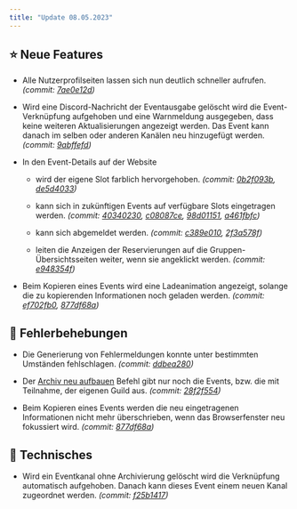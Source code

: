 ```yaml
---
title: "Update 08.05.2023"
---
```



<Releases server="2.3.0" serverNew frontend="1.3.0" frontendNew/>

## ⭐ Neue Features

* Alle Nutzerprofilseiten lassen sich nun deutlich schneller aufrufen. _(commit: [7ae0e12d](https://github.com/Alf-Melmac/slotbotServer/commit/7ae0e12dab4eb755493b68839d255b113f1fd5d4))_

* Wird eine Discord-Nachricht der Eventausgabe gelöscht wird die Event-Verknüpfung aufgehoben und eine Warnmeldung ausgegeben, dass keine weiteren Aktualisierungen angezeigt werden. Das Event kann danach im selben oder anderen Kanälen neu hinzugefügt werden. _(commit: [9abffefd](https://github.com/Alf-Melmac/slotbotServer/commit/9abffefde4628c9e739466b15f6b46f44b41011b))_

* In den Event-Details auf der Website

  * wird der eigene Slot farblich hervorgehoben. _(commit: [0b2f093b](https://github.com/Alf-Melmac/slotbot-frontend/commit/0b2f093bd030f4c4184eede7b698b980fa1a80b2), [de5d4033](https://github.com/Alf-Melmac/slotbotServer/commit/de5d4033c99b39884155a2f38913c783094e1562))_

  * kann sich in zukünftigen Events auf verfügbare Slots eingetragen werden. _(commit: [40340230](https://github.com/Alf-Melmac/slotbot-frontend/commit/4034023028616658bcee71b5039afa985ad36579), [c08087ce](https://github.com/Alf-Melmac/slotbot-frontend/commit/c08087ce158d75157b4a5cc8a172703eaf73c420), [98d01151](https://github.com/Alf-Melmac/slotbotServer/commit/98d01151327df22d4ad6488fde91ea9523270876), [a461fbfc](https://github.com/Alf-Melmac/slotbotServer/commit/a461fbfcebcb6ad06dedd8c3530120ca5fd94204))_

  * kann sich abgemeldet werden. _(commit: [c389e010](https://github.com/Alf-Melmac/slotbot-frontend/commit/c389e0102cb58da1eb2fde020ba66b3555482c7e), [2f3a578f](https://github.com/Alf-Melmac/slotbotServer/commit/2f3a578f9350ee43b8c299d0108986494e5c019d))_

  * leiten die Anzeigen der Reservierungen auf die Gruppen-Übersichtsseiten weiter, wenn sie angeklickt werden. _(commit: [e948354f](https://github.com/Alf-Melmac/slotbot-frontend/commit/e948354ffe440feb49d1054e099a6dd12c88310f))_

* Beim Kopieren eines Events wird eine Ladeanimation angezeigt, solange die zu kopierenden Informationen noch geladen werden. _(commit: [ef702fb0](https://github.com/Alf-Melmac/slotbot-frontend/commit/ef702fb03004417bd27b898804512ded900adfb3), [877df68a](https://github.com/Alf-Melmac/slotbot-frontend/commit/877df68a6661825c0712e516cf0495123c91a6d5))_

## 🐞 Fehlerbehebungen

* Die Generierung von Fehlermeldungen konnte unter bestimmten Umständen fehlschlagen. _(commit: [ddbea280](https://github.com/Alf-Melmac/slotbotServer/commit/ddbea280550863883ed3cc82f6e8656c1409e8be))_

* Der [Archiv neu aufbauen](/integrationen/discord/bot-befehle/archiv-neu-aufbauen) Befehl gibt nur noch die Events, bzw. die mit Teilnahme, der eigenen Guild aus. _(commit: [28f2f554](https://github.com/Alf-Melmac/slotbotServer/commit/28f2f5548ecf5bb09f5852fae3da081343d459c8))_

* Beim Kopieren eines Events werden die neu eingetragenen Informationen nicht mehr überschrieben, wenn das Browserfenster neu fokussiert wird. _(commit: [877df68a](https://github.com/Alf-Melmac/slotbot-frontend/commit/877df68a6661825c0712e516cf0495123c91a6d5))_

## 🔨 Technisches

* Wird ein Eventkanal ohne Archivierung gelöscht wird die Verknüpfung automatisch aufgehoben. Danach kann dieses Event einem neuen Kanal zugeordnet werden. _(commit: [f25b1417](https://github.com/Alf-Melmac/slotbotServer/commit/f25b14174e68f578104132520646bd55a06d9e5d))_
